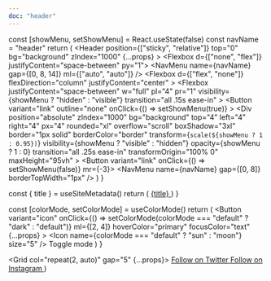 ```yaml
---
doc: "header"
---
```



  const [showMenu, setShowMenu] = React.useState(false)
  const navName = "header"
  return (
    <Header
      position={["sticky", "relative"]}
      top="0"
      bg="background"
      zIndex="1000"
      {...props}
    >
      <Container>
        <Flexbox d={["none", "flex"]} justifyContent="space-between" py="1">
          <Branding />
          <NavMenu name={navName} gap={[0, 8, 14]} ml={["auto", "auto"]} />
          <SocialLinks ml="auto" mr="4" borderRightWidth="1px" pr="4" />
          <ModeToggle ml="0" />
        </Flexbox>
      </Container>
      <Flexbox
        d={["flex", "none"]}
        flexDirection="column"
        justifyContent="center"
      >
        <Flexbox
          justifyContent="space-between"
          w="full"
          pl="4"
          pr="1"
          visibility={showMenu ? "hidden" : "visible"}
          transition="all .15s ease-in"
        >
          <Branding />
          <Button
            variant="link"
            outline="none"
            onClick={() => setShowMenu(true)}
          >
            <Icon name="menu" size="7" />
          </Button>
        </Flexbox>
        <Div
          position="absolute"
          zIndex="1000"
          bg="background"
          top="4"
          left="4"
          right="4"
          px="4"
          rounded="xl"
          overflow="scroll"
          boxShadow="3xl"
          border="1px solid"
          borderColor="border"
          transform={`scale(${showMenu ? 1 : 0.95})`}
          visibility={showMenu ? "visible" : "hidden"}
          opacity={showMenu ? 1 : 0}
          transition="all .25s ease-in"
          transformOrigin="100% 0"
          maxHeight="95vh"
        >
          <Flexbox justifyContent="space-between" w="full" py="2" px="0">
            <Branding />
            <Button variant="link" onClick={() => setShowMenu(false)} mr={-3}>
              <Icon name="x" size="6" />
            </Button>
          </Flexbox>
          <NavMenu name={navName} gap={[0, 8]} borderTopWidth="1px" />
          <Flexbox py="4" justifyContent="space-between">
            <SocialLinks />
            <ModeToggle ml="auto" />
          </Flexbox>
        </Div>
      </Flexbox>
    </Header>
  )
}

  const { title } = useSiteMetadata()
  return (
    <A href="/" fontSize="3xl" fontWeight="semibold" color="text">
      {title}
    </A>
  )
}

  const [colorMode, setColorMode] = useColorMode()
  return (
    <Button
      variant="icon"
      onClick={() => setColorMode(colorMode === "default" ? "dark" : "default")}
      ml={[2, 4]}
      hoverColor="primary"
      focusColor="text"
      {...props}
    >
      <Icon name={colorMode === "default" ? "sun" : "moon"} size="5" />
      <VisuallyHidden>Toggle mode</VisuallyHidden>
    </Button>
  )
}

  <Grid col="repeat(2, auto)" gap="5" {...props}>
    <A href="https://twitter.com/arshadcn" target="_blank" rel="noreferrer">
      <Icon name="twitter" size="5" />
      <VisuallyHidden>Follow on Twitter</VisuallyHidden>
    </A>
    <A
      href="https://github.com/reflexjs/reflex"
      target="_blank"
      color="text"
      hoverColor="primary"
      rel="noreferrer"
    >
      <Icon name="instagram" size="5" />
      <VisuallyHidden>Follow on Instagram</VisuallyHidden>
    </A>
  </Grid>
)
